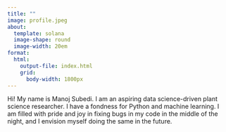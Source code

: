 ```yaml
---
title: ""
image: profile.jpeg
about:
  template: solana
  image-shape: round
  image-width: 20em
format:
  html: 
    output-file: index.html
    grid: 
      body-width: 1800px
---
```


Hi! My name is Manoj Subedi. I am an aspiring data science-driven plant science researcher. I have a fondness for Python and machine learning. I am filled with pride and joy in fixing bugs in my code in the middle of the night, and I envision myself doing the same in the future.

```{=html}
<style>
div#quarto-sidebar-glass { display: none !important; }
ul.navbar-nav.navbar-nav-scroll { -webkit-flex-direction: row !important; }
#quarto-sidebar { padding: 0px; overflow-x: hidden !important; }
#quarto-sidebar > * { padding: 0px; }
@media only screen and (max-width: 991px) { #quarto-search { display: none !important; } #quarto-sidebar { padding: 0px 9px 0px 9px !important; } }
@media only screen and (max-width: 767px) { div.cell.page-columns.page-full { display: none !important; } }
</style>
```

